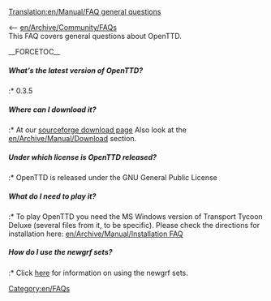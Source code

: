 [[Translation:en/Manual/FAQ general questions]]
[[Category:en/FAQs]]

<-- [[en/Archive/Community/FAQ]]s<br/>
This FAQ covers general questions about OpenTTD.

__FORCETOC__
=====What's the latest version of OpenTTD?=====
:* 0.3.5

=====Where can I download it?=====
:* At our [http://sourceforge.net/project/showfiles.php?group_id=103924&package_id=111717 sourceforge download page] Also look at the [[en/Archive/Manual/Download]] section.
=====Under which license is OpenTTD released?=====
:* OpenTTD is released under the GNU General Public License
=====What do I need to play it?=====
:* To play OpenTTD you need the MS Windows version of Transport Tycoon Deluxe (several files from it, to be specific). Please check the directions for installation here: [[en/Archive/Manual/Installation FAQ]]
=====How do I use the newgrf sets?=====
:* Click [[en/Manual/NewGRF|here]] for information on using the newgrf sets.
